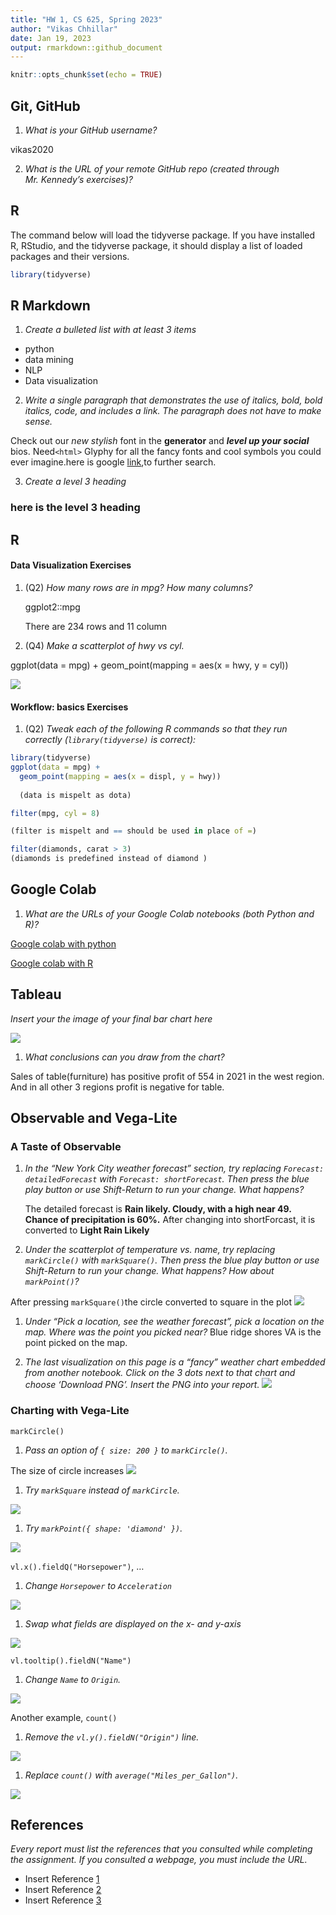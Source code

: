 ```yaml
---
title: "HW 1, CS 625, Spring 2023"
author: "Vikas Chhillar"
date: Jan 19, 2023
output: rmarkdown::github_document
---
```


```r
knitr::opts_chunk$set(echo = TRUE)
```

## Git, GitHub

1. *What is your GitHub username?*
     
  vikas2020

2. *What is the URL of your remote GitHub repo (created through Mr. Kennedy's exercises)?*
    

## R

The command below will load the tidyverse package.  If you have installed R, RStudio, and the tidyverse package, it should display a list of loaded packages and their versions.
```r
library(tidyverse)
```

## R Markdown 

1. *Create a bulleted list with at least 3 items*
 * python
 * data mining
 * NLP
 * Data visualization

2. *Write a single paragraph that demonstrates the use of italics, bold, bold italics, code, and includes a link. The paragraph does not have to make sense.*

 Check out our *new stylish* font in the  **generator** and ***level up your social*** bios. Need` <html>` Glyphy for all the fancy fonts and cool symbols you could ever imagine.here is google [link](https://www.google.com/),to further search.
 

3. *Create a level 3 heading*

### here is the level 3 heading###

## R 

#### Data Visualization Exercises

1. (Q2) *How many rows are in mpg? How many columns?*
      
      ggplot2::mpg
      
      There are 234 rows and 11 column

1. (Q4) *Make a scatterplot of hwy vs cyl.*

ggplot(data = mpg) + 
  geom_point(mapping = aes(x = hwy, y = cyl))
  
![](hwyvscyl.png)
  
  


#### Workflow: basics Exercises

1. (Q2) *Tweak each of the following R commands so that they run correctly (`library(tidyverse)` is correct):*

```r
library(tidyverse)
ggplot(data = mpg) + 
  geom_point(mapping = aes(x = displ, y = hwy))
  
  (data is mispelt as dota)

filter(mpg, cyl = 8)

(filter is mispelt and == should be used in place of =)

filter(diamonds, carat > 3)
(diamonds is predefined instead of diamond )

```

## Google Colab

1. *What are the URLs of your Google Colab notebooks (both Python and R)?*

[Google colab with python](https://colab.research.google.com/drive/1_s2xcx_PxjDrjcfyHlb_gCufFpBYipca?usp=sharing)

[Google colab with R](https://colab.research.google.com/drive/1tWi3_wKnryHUR0NA4iMC2wo856_PO_1q?usp=sharing)



## Tableau

*Insert your the image of your final bar chart here*

![](Sales in the west.jpg)

1. *What conclusions can you draw from the chart?*

  Sales of table(furniture) has positive profit of 554 in 2021 in the west region. And in all other 3 regions profit is negative for table. 

## Observable and Vega-Lite

### A Taste of Observable

1. *In the "New York City weather forecast" section, try replacing `Forecast: detailedForecast` with `Forecast: shortForecast`. Then press the blue play button  or use Shift-Return to run your change. What happens?*

   The detailed forecast is **Rain likely. Cloudy, with a high near 49. Chance of precipitation is 60%.** After changing into shortForcast, it is converted to **Light Rain Likely**

1. *Under the scatterplot of temperature vs. name, try replacing `markCircle()` with `markSquare()`. Then press the blue play button  or use Shift-Return to run your change. What happens? How about `markPoint()`?*

  After pressing `markSquare()`the circle converted to square in the plot
![](square.png)
  

1. *Under "Pick a location, see the weather forecast", pick a location on the map.  Where was the point you picked near?*
  Blue ridge shores VA is the point picked on the map.

1. *The last visualization on this page is a "fancy" weather chart embedded from another notebook.  Click on the 3 dots next to that chart and choose 'Download PNG'.  Insert the PNG into your report.*
![](fancy.png)

### Charting with Vega-Lite

`markCircle()`

1. *Pass an option of `{ size: 200 }` to `markCircle()`.*

  The size of circle increases
![](circle.png)



1. *Try `markSquare` instead of `markCircle`.*

  ![](square.png)


1. *Try `markPoint({ shape: 'diamond' })`.*
  
  ![](diamonds.png)

`vl.x().fieldQ("Horsepower")`, ...

1. *Change `Horsepower` to `Acceleration`*

  ![](milesacc.png)


1. *Swap what fields are displayed on the x- and y-axis*

  ![](accmiles.png)

`vl.tooltip().fieldN("Name")`

1. *Change `Name` to `Origin`.*

  ![](origin.png)

Another example, `count()`

1. *Remove the `vl.y().fieldN("Origin")` line.*

  ![](remove.png)


1. *Replace `count()` with `average("Miles_per_Gallon")`.*

  ![](average.png)

## References

*Every report must list the references that you consulted while completing the assignment. If you consulted a webpage, you must include the URL.*

* Insert Reference [1](https://git.cs.odu.edu/tkennedy/git-workshop/-/wikis/Git-Workshop)
* Insert Reference [2](https://rmarkdown.rstudio.com/docs/articles/rmarkdown.html#tutorials https://www.example.com/reallyreallyreally-extra-long-URI/)
* Insert Reference [3](https://help.tableau.com/current/guides/get-started-tutorial/en-us/get-started-tutorial-home.html)
